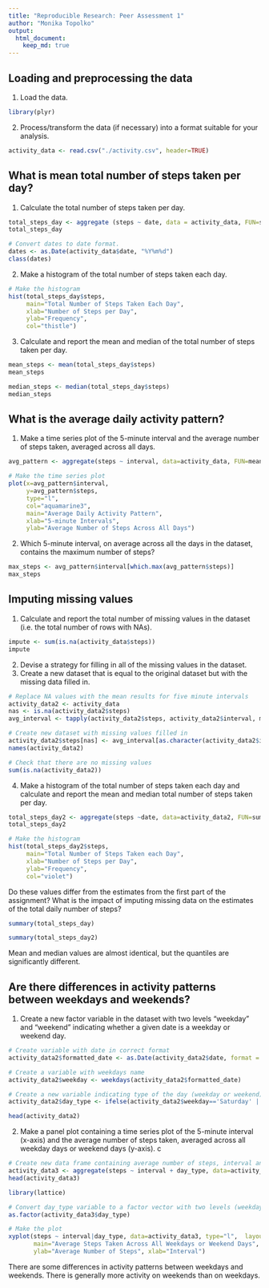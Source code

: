 ```yaml
---
title: "Reproducible Research: Peer Assessment 1"
author: "Monika Topolko"
output: 
  html_document:
    keep_md: true
---
```


## Loading and preprocessing the data

1. Load the data.

```r
library(plyr)
```

2. Process/transform the data (if necessary) into a format suitable for your analysis.

```r
activity_data <- read.csv("./activity.csv", header=TRUE)
```

## What is mean total number of steps taken per day?

1. Calculate the total number of steps taken per day.

```r
total_steps_day <- aggregate (steps ~ date, data = activity_data, FUN=sum, na.rm=TRUE)
total_steps_day
```


```r
# Convert dates to date format.
dates <- as.Date(activity_data$date, "%Y%m%d")
class(dates)
```

2. Make a histogram of the total number of steps taken each day.

```r
# Make the histogram
hist(total_steps_day$steps, 
     main="Total Number of Steps Taken Each Day", 
     xlab="Number of Steps per Day", 
     ylab="Frequency", 
     col="thistle")
```

3. Calculate and report the mean and median of the total number of steps taken per day.

```r
mean_steps <- mean(total_steps_day$steps)
mean_steps
```

```r
median_steps <- median(total_steps_day$steps)
median_steps
```


## What is the average daily activity pattern?

1. Make a time series plot of the 5-minute interval and the average number of steps taken, averaged across all days.

```r
avg_pattern <- aggregate(steps ~ interval, data=activity_data, FUN=mean, na.rm=TRUE)
```

```r
# Make the time series plot
plot(x=avg_pattern$interval, 
     y=avg_pattern$steps,
     type="l",
     col="aquamarine3",
     main="Average Daily Activity Pattern",
     xlab="5-minute Intervals",
     ylab="Average Number of Steps Across All Days")
```


2. Which 5-minute interval, on average across all the days in the dataset, contains the maximum number of steps?

```r
max_steps <- avg_pattern$interval[which.max(avg_pattern$steps)]
max_steps
```

## Imputing missing values

1. Calculate and report the total number of missing values in the dataset (i.e. the total number of rows with NAs).

```r
impute <- sum(is.na(activity_data$steps))
impute
```

2. Devise a strategy for filling in all of the missing values in the dataset.
3. Create a new dataset that is equal to the original dataset but with the missing data filled in.

```r
# Replace NA values with the mean results for five minute intervals
activity_data2 <- activity_data
nas <- is.na(activity_data2$steps)
avg_interval <- tapply(activity_data2$steps, activity_data2$interval, mean, na.rm=TRUE, simplify = TRUE)

# Create new dataset with missing values filled in
activity_data2$steps[nas] <- avg_interval[as.character(activity_data2$interval[nas])]
names(activity_data2)
```

```r
# Check that there are no missing values
sum(is.na(activity_data2))
```

4. Make a histogram of the total number of steps taken each day and calculate and report the mean and median total number of steps taken per day. 

```r
total_steps_day2 <- aggregate(steps ~date, data=activity_data2, FUN=sum, na.rm=TRUE)
total_steps_day2
```

```r
# Make the histogram
hist(total_steps_day2$steps,
     main="Total Number of Steps Taken each Day",
     xlab="Number of Steps per Day",
     ylab="Frequency",
     col="violet")
```

Do these values differ from the estimates from the first part of the assignment? What is the impact of imputing missing data on the estimates of the total daily number of steps?

```r
summary(total_steps_day)
```

```r
summary(total_steps_day2)
```

Mean and median values are almost identical, but the quantiles are significantly different.

## Are there differences in activity patterns between weekdays and weekends?

1. Create a new factor variable in the dataset with two levels "weekday" and "weekend" indicating whether a given date is a weekday or weekend day.

```r
# Create variable with date in correct format
activity_data2$formatted_date <- as.Date(activity_data2$date, format = "%Y-%m-%d")

# Create a variable with weekdays name
activity_data2$weekday <- weekdays(activity_data2$formatted_date)

# Create a new variable indicating type of the day (weekday or weekend)
activity_data2$day_type <- ifelse(activity_data2$weekday=='Saturday' | activity_data2$weekday=='Sunday', 'weekend','weekday')
```

```r
head(activity_data2)
```

2. Make a panel plot containing a time series plot of the 5-minute interval (x-axis) and the average number of steps taken, averaged across all weekday days or weekend days (y-axis).
c
```r
# Create new data frame containing average number of steps, interval and day_type
activity_data3 <- aggregate(steps ~ interval + day_type, data=activity_data2, FUN=mean, na.rm=TRUE)
head(activity_data3)
```

```r
library(lattice)
```

```r
# Convert day_type variable to a factor vector with two levels (weekday and weekend)
as.factor(activity_data3$day_type)
```

```r
# Make the plot 
xyplot(steps ~ interval|day_type, data=activity_data3, type="l",  layout = c(1,2),
       main="Average Steps Taken Across All Weekdays or Weekend Days",
       ylab="Average Number of Steps", xlab="Interval")
```

There are some differences in activity patterns between weekdays and weekends. There is generally more activity on weekends than on weekdays. 